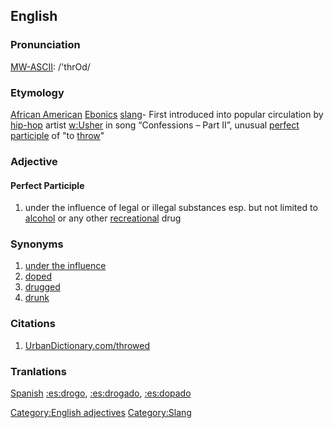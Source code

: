 ==English==
===Pronunciation===
[[MW-ASCII]]: /'thrOd/

===Etymology===
[[African American]] [[Ebonics]] [[slang]]- First introduced into popular circulation by [[hip-hop]] artist [[w:Usher]] in song “Confessions – Part II”, unusual [[perfect participle]] of "to [[throw]]"

===Adjective===
====Perfect Participle====
#under the influence of legal or illegal substances esp. but not limited to [[alcohol]] or any other [[recreational]] drug

===Synonyms===
#[[under the influence]]
#[[doped]]
#[[drugged]]
#[[drunk]]

===Citations===
#[http://www.urbandictionary.com/define.php?term=throwed UrbanDictionary.com/throwed]

===Tranlations===
[[Spanish]] [[:es:drogo]], [[:es:drogado]], [[:es:dopado]]

[[Category:English adjectives]]
[[Category:Slang]]